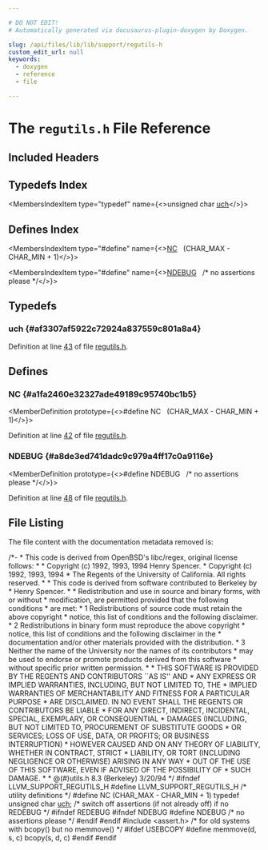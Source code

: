 ```yaml
---

# DO NOT EDIT!
# Automatically generated via docusaurus-plugin-doxygen by Doxygen.

slug: /api/files/lib/lib/support/regutils-h
custom_edit_url: null
keywords:
  - doxygen
  - reference
  - file

---
```





# The `regutils.h` File Reference

<DoxygenPage pluginConfig={pluginConfig}>



## Included Headers

<IncludesList>
<IncludesListItem
  filePath="assert.h"
  permalink=""
  isLocal="false" />
</IncludesList>

## Typedefs Index

<MembersIndex>

<MembersIndexItem
  type="typedef"
  name={<>unsigned char <a href="#af3307af5922c72924a837559c801a8a4">uch</a></>}>
</MembersIndexItem>

</MembersIndex>

## Defines Index

<MembersIndex>

<MembersIndexItem
  type="#define"
  name={<><a href="#a1fa2460e32327ade49189c95740bc1b5">NC</a>&nbsp;&nbsp;&nbsp;(CHAR&#95;MAX - CHAR&#95;MIN + 1)</>}>
</MembersIndexItem>

<MembersIndexItem
  type="#define"
  name={<><a href="#a8de3ed741dadc9c979a4ff17c0a9116e">NDEBUG</a>&nbsp;&nbsp;&nbsp;/&#42; no assertions please &#42;/</>}>
</MembersIndexItem>

</MembersIndex>


<SectionDefinition>

## Typedefs

### uch {#af3307af5922c72924a837559c801a8a4}

<MemberDefinition
  prototype="typedef unsigned char uch">

Definition at line <a href="#l00043">43</a> of file <a href="/docs/api/files/lib/lib/support/regutils-h">regutils.h</a>.
</MemberDefinition>

</SectionDefinition>

<SectionDefinition>

## Defines

### NC {#a1fa2460e32327ade49189c95740bc1b5}

<MemberDefinition
  prototype={<>#define NC&nbsp;&nbsp;&nbsp;(CHAR&#95;MAX - CHAR&#95;MIN + 1)</>}>

Definition at line <a href="#l00042">42</a> of file <a href="/docs/api/files/lib/lib/support/regutils-h">regutils.h</a>.
</MemberDefinition>

### NDEBUG {#a8de3ed741dadc9c979a4ff17c0a9116e}

<MemberDefinition
  prototype={<>#define NDEBUG&nbsp;&nbsp;&nbsp;/&#42; no assertions please &#42;/</>}>

Definition at line <a href="#l00048">48</a> of file <a href="/docs/api/files/lib/lib/support/regutils-h">regutils.h</a>.
</MemberDefinition>

</SectionDefinition>

## File Listing

The file content with the documentation metadata removed is:

<ProgramListing>

<Link id="l00001" /><CodeLine lineNumber="1"><span class="doxyHighlightComment">/&#42;-</span></CodeLine>
<Link id="l00002" /><CodeLine lineNumber="2"><span class="doxyHighlightComment"> &#42; This code is derived from OpenBSD&#39;s libc/regex, original license follows:</span></CodeLine>
<Link id="l00003" /><CodeLine lineNumber="3"><span class="doxyHighlightComment"> &#42;</span></CodeLine>
<Link id="l00004" /><CodeLine lineNumber="4"><span class="doxyHighlightComment"> &#42; Copyright (c) 1992, 1993, 1994 Henry Spencer.</span></CodeLine>
<Link id="l00005" /><CodeLine lineNumber="5"><span class="doxyHighlightComment"> &#42; Copyright (c) 1992, 1993, 1994</span></CodeLine>
<Link id="l00006" /><CodeLine lineNumber="6"><span class="doxyHighlightComment"> &#42;  The Regents of the University of California.  All rights reserved.</span></CodeLine>
<Link id="l00007" /><CodeLine lineNumber="7"><span class="doxyHighlightComment"> &#42;</span></CodeLine>
<Link id="l00008" /><CodeLine lineNumber="8"><span class="doxyHighlightComment"> &#42; This code is derived from software contributed to Berkeley by</span></CodeLine>
<Link id="l00009" /><CodeLine lineNumber="9"><span class="doxyHighlightComment"> &#42; Henry Spencer.</span></CodeLine>
<Link id="l00010" /><CodeLine lineNumber="10"><span class="doxyHighlightComment"> &#42;</span></CodeLine>
<Link id="l00011" /><CodeLine lineNumber="11"><span class="doxyHighlightComment"> &#42; Redistribution and use in source and binary forms, with or without</span></CodeLine>
<Link id="l00012" /><CodeLine lineNumber="12"><span class="doxyHighlightComment"> &#42; modification, are permitted provided that the following conditions</span></CodeLine>
<Link id="l00013" /><CodeLine lineNumber="13"><span class="doxyHighlightComment"> &#42; are met:</span></CodeLine>
<Link id="l00014" /><CodeLine lineNumber="14"><span class="doxyHighlightComment"> &#42; 1 Redistributions of source code must retain the above copyright</span></CodeLine>
<Link id="l00015" /><CodeLine lineNumber="15"><span class="doxyHighlightComment"> &#42;    notice, this list of conditions and the following disclaimer.</span></CodeLine>
<Link id="l00016" /><CodeLine lineNumber="16"><span class="doxyHighlightComment"> &#42; 2 Redistributions in binary form must reproduce the above copyright</span></CodeLine>
<Link id="l00017" /><CodeLine lineNumber="17"><span class="doxyHighlightComment"> &#42;    notice, this list of conditions and the following disclaimer in the</span></CodeLine>
<Link id="l00018" /><CodeLine lineNumber="18"><span class="doxyHighlightComment"> &#42;    documentation and/or other materials provided with the distribution.</span></CodeLine>
<Link id="l00019" /><CodeLine lineNumber="19"><span class="doxyHighlightComment"> &#42; 3 Neither the name of the University nor the names of its contributors</span></CodeLine>
<Link id="l00020" /><CodeLine lineNumber="20"><span class="doxyHighlightComment"> &#42;    may be used to endorse or promote products derived from this software</span></CodeLine>
<Link id="l00021" /><CodeLine lineNumber="21"><span class="doxyHighlightComment"> &#42;    without specific prior written permission.</span></CodeLine>
<Link id="l00022" /><CodeLine lineNumber="22"><span class="doxyHighlightComment"> &#42;</span></CodeLine>
<Link id="l00023" /><CodeLine lineNumber="23"><span class="doxyHighlightComment"> &#42; THIS SOFTWARE IS PROVIDED BY THE REGENTS AND CONTRIBUTORS &#96;&#96;AS IS&#39;&#39; AND</span></CodeLine>
<Link id="l00024" /><CodeLine lineNumber="24"><span class="doxyHighlightComment"> &#42; ANY EXPRESS OR IMPLIED WARRANTIES, INCLUDING, BUT NOT LIMITED TO, THE</span></CodeLine>
<Link id="l00025" /><CodeLine lineNumber="25"><span class="doxyHighlightComment"> &#42; IMPLIED WARRANTIES OF MERCHANTABILITY AND FITNESS FOR A PARTICULAR PURPOSE</span></CodeLine>
<Link id="l00026" /><CodeLine lineNumber="26"><span class="doxyHighlightComment"> &#42; ARE DISCLAIMED.  IN NO EVENT SHALL THE REGENTS OR CONTRIBUTORS BE LIABLE</span></CodeLine>
<Link id="l00027" /><CodeLine lineNumber="27"><span class="doxyHighlightComment"> &#42; FOR ANY DIRECT, INDIRECT, INCIDENTAL, SPECIAL, EXEMPLARY, OR CONSEQUENTIAL</span></CodeLine>
<Link id="l00028" /><CodeLine lineNumber="28"><span class="doxyHighlightComment"> &#42; DAMAGES (INCLUDING, BUT NOT LIMITED TO, PROCUREMENT OF SUBSTITUTE GOODS</span></CodeLine>
<Link id="l00029" /><CodeLine lineNumber="29"><span class="doxyHighlightComment"> &#42; OR SERVICES; LOSS OF USE, DATA, OR PROFITS; OR BUSINESS INTERRUPTION)</span></CodeLine>
<Link id="l00030" /><CodeLine lineNumber="30"><span class="doxyHighlightComment"> &#42; HOWEVER CAUSED AND ON ANY THEORY OF LIABILITY, WHETHER IN CONTRACT, STRICT</span></CodeLine>
<Link id="l00031" /><CodeLine lineNumber="31"><span class="doxyHighlightComment"> &#42; LIABILITY, OR TORT (INCLUDING NEGLIGENCE OR OTHERWISE) ARISING IN ANY WAY</span></CodeLine>
<Link id="l00032" /><CodeLine lineNumber="32"><span class="doxyHighlightComment"> &#42; OUT OF THE USE OF THIS SOFTWARE, EVEN IF ADVISED OF THE POSSIBILITY OF</span></CodeLine>
<Link id="l00033" /><CodeLine lineNumber="33"><span class="doxyHighlightComment"> &#42; SUCH DAMAGE.</span></CodeLine>
<Link id="l00034" /><CodeLine lineNumber="34"><span class="doxyHighlightComment"> &#42;</span></CodeLine>
<Link id="l00035" /><CodeLine lineNumber="35"><span class="doxyHighlightComment"> &#42;  @(#)utils.h 8.3 (Berkeley) 3/20/94</span></CodeLine>
<Link id="l00036" /><CodeLine lineNumber="36"><span class="doxyHighlightComment"> &#42;/</span></CodeLine>
<Link id="l00037" /><CodeLine lineNumber="37"></CodeLine>
<Link id="l00038" /><CodeLine lineNumber="38"><span class="doxyHighlightPreprocessor">#ifndef LLVM&#95;SUPPORT&#95;REGUTILS&#95;H</span></CodeLine>
<Link id="l00039" /><CodeLine lineNumber="39"><span class="doxyHighlightPreprocessor">#define LLVM&#95;SUPPORT&#95;REGUTILS&#95;H</span></CodeLine>
<Link id="l00040" /><CodeLine lineNumber="40"></CodeLine>
<Link id="l00041" /><CodeLine lineNumber="41"><span class="doxyHighlightComment">/&#42; utility definitions &#42;/</span></CodeLine>
<Link id="l00042" /><CodeLine lineNumber="42" lineLink="#a1fa2460e32327ade49189c95740bc1b5"><span class="doxyHighlightPreprocessor">#define NC    (CHAR&#95;MAX - CHAR&#95;MIN + 1)</span></CodeLine>
<Link id="l00043" /><CodeLine lineNumber="43" lineLink="#af3307af5922c72924a837559c801a8a4"><span class="doxyHighlightKeyword">typedef</span><span class="doxyHighlight"> </span><span class="doxyHighlightKeywordType">unsigned</span><span class="doxyHighlight"> </span><span class="doxyHighlightKeywordType">char</span><span class="doxyHighlight"> <a href="#af3307af5922c72924a837559c801a8a4">uch</a>;</span></CodeLine>
<Link id="l00044" /><CodeLine lineNumber="44"></CodeLine>
<Link id="l00045" /><CodeLine lineNumber="45"><span class="doxyHighlightComment">/&#42; switch off assertions (if not already off) if no REDEBUG &#42;/</span></CodeLine>
<Link id="l00046" /><CodeLine lineNumber="46"><span class="doxyHighlightPreprocessor">#ifndef REDEBUG</span></CodeLine>
<Link id="l00047" /><CodeLine lineNumber="47"><span class="doxyHighlightPreprocessor">#ifndef NDEBUG</span></CodeLine>
<Link id="l00048" /><CodeLine lineNumber="48" lineLink="#a8de3ed741dadc9c979a4ff17c0a9116e"><span class="doxyHighlightPreprocessor">#define NDEBUG  </span><span class="doxyHighlightComment">/&#42; no assertions please &#42;/</span></CodeLine>
<Link id="l00049" /><CodeLine lineNumber="49"><span class="doxyHighlightPreprocessor">#endif</span></CodeLine>
<Link id="l00050" /><CodeLine lineNumber="50"><span class="doxyHighlightPreprocessor">#endif</span></CodeLine>
<Link id="l00051" /><CodeLine lineNumber="51"><span class="doxyHighlightPreprocessor">#include &lt;assert.h&gt;</span></CodeLine>
<Link id="l00052" /><CodeLine lineNumber="52"></CodeLine>
<Link id="l00053" /><CodeLine lineNumber="53"><span class="doxyHighlightComment">/&#42; for old systems with bcopy() but no memmove() &#42;/</span></CodeLine>
<Link id="l00054" /><CodeLine lineNumber="54"><span class="doxyHighlightPreprocessor">#ifdef USEBCOPY</span></CodeLine>
<Link id="l00055" /><CodeLine lineNumber="55"><span class="doxyHighlightPreprocessor">#define memmove(d, s, c)  bcopy(s, d, c)</span></CodeLine>
<Link id="l00056" /><CodeLine lineNumber="56"><span class="doxyHighlightPreprocessor">#endif</span></CodeLine>
<Link id="l00057" /><CodeLine lineNumber="57"></CodeLine>
<Link id="l00058" /><CodeLine lineNumber="58"><span class="doxyHighlightPreprocessor">#endif</span></CodeLine>

</ProgramListing>


</DoxygenPage>
